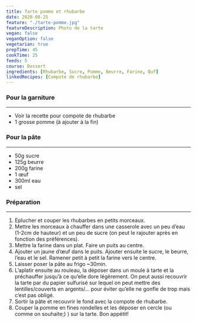 ```yaml
---
title: Tarte pomme et rhubarbe
date: 2020-08-25
feature: "./tarte-pomme.jpg"
featureDescription: Photo de la tarte
vegan: false
veganOption: false
vegetarian: true
prepTime: 45
cookTime: 25
feeds: 5
course: Dessert
ingredients: [Rhubarbe, Sucre, Pomme, Beurre, Farine, Œuf]
linkedRecipes: [Compote de rhubarbe]
---
```


<Ingredients>

### Pour la garniture
---

- Voir la recette pour <LinkedRecipe id="Compote de rhubarbe">compote de rhubarbe</LinkedRecipe>
- 1 grosse <Ing id="Pomme">pomme</Ing> (à ajouter à la fin)

### Pour la pâte
---

- 50g <Ing id="Sucre">sucre</Ing>
- 125g <Ing id="Beurre">beurre</Ing>
- 200g <Ing id="Farine">farine</Ing>
- 1 <Ing id="Œuf">œuf</Ing>
- 300ml eau
- sel

</Ingredients>

### Préparation
---

1. Eplucher et couper les rhubarbes en petits morceaux.
2. Mettre les morceaux à chauffer dans une casserole avec un peu d’eau (1-2cm de
hauteur) et un peu de sucre (on peut le rajouter après en fonction des
préférences).
3. Mettre la farine dans un plat. Faire un puits au centre.
4. Ajouter un jaune d’œuf dans le puits. Ajouter ensuite le sucre, le beurre,
l’eau et le sel. Ramener petit à petit la farine vers le centre.
5. Laisser poser la pâte au frigo ~30min.
6. L’aplatir ensuite au rouleau, la déposer dans un moule à tarte et la préchauffer
jusqu’à ce qu’elle dore légèrement. On peut aussi recouvrir la tarte par du papier sulfurisé sur lequel on peut mettre des lentilles/couverts en argents/… pour éviter qu’elle ne gonfle de trop mais c’est pas obligé.
7. Sortir la pâte et recouvrir le fond avec la compote de rhubarbe.
8. Couper la pomme en fines rondelles et les déposer en cercle (ou comme on souhaite;) ) sur la tarte. Bon appétit!
